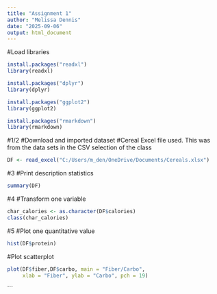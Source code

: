 ```yaml
---
title: "Assignment 1"
author: "Melissa Dennis"
date: "2025-09-06"
output: html_document
---
```


#Load libraries
```r
install.packages("readxl")
library(readxl)

install.packages("dplyr")
library(dplyr)

install.packages("ggplot2")
library(ggplot2)

install.packages("rmarkdown")
library(rmarkdown)

```

#1/2 
#Download and imported dataset 
#Cereal Excel file used. This was from the data sets in the CSV selection of the class
```r
DF <- read_excel("C:/Users/m_den/OneDrive/Documents/Cereals.xlsx")
```

#3
#Print description statistics
```r
summary(DF)
```

#4 
#Transform one variable
```r
char_calories <- as.character(DF$calories)
class(char_calories)
```

#5
#Plot one quantitative value
```r
hist(DF$protein)
```
#Plot scatterplot
```r
plot(DF$fiber,DF$carbo, main = "Fiber/Carbo",
     xlab = "Fiber", ylab = "Carbo", pch = 19)
```


```

